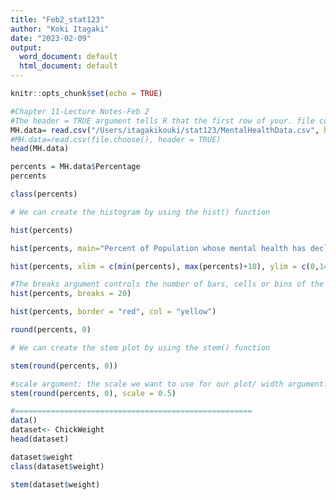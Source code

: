 ```yaml
---
title: "Feb2_stat123"
author: "Koki Itagaki"
date: "2023-02-09"
output:
  word_document: default
  html_document: default
---
```


```r
knitr::opts_chunk$set(echo = TRUE)
```

```r
#Chapter 11-Lecture Notes-Feb 2
#The header = TRUE argument tells R that the first row of your. file contains the variable names.
MH.data= read.csv("/Users/itagakikouki/stat123/MentalHealthData.csv", header=TRUE)
#MH.data=read.csv(file.choose(), header = TRUE)
head(MH.data)

percents = MH.data$Percentage
percents

class(percents)

# We can create the histogram by using the hist() function

hist(percents)

hist(percents, main="Percent of Population whose mental health has declined", xlab="Percent of Population Group")

hist(percents, xlim = c(min(percents), max(percents)+10), ylim = c(0,14))

#The breaks argument controls the number of bars, cells or bins of the histogram
hist(percents, breaks = 20)

hist(percents, border = "red", col = "yellow")

round(percents, 0)

# We can create the stem plot by using the stem() function

stem(round(percents, 0))

#scale argument: the scale we want to use for our plot/ width argument: the desired width for our plot 
stem(round(percents, 0), scale = 0.5)

#=====================================================
data()
dataset<- ChickWeight
head(dataset)

dataset$weight
class(dataset$weight)

stem(dataset$weight)

```

